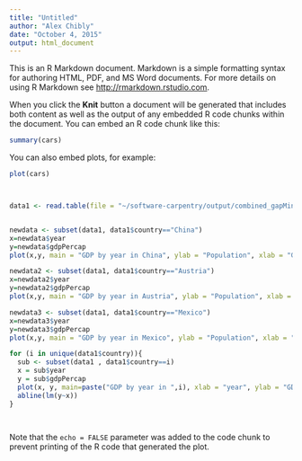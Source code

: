 ```yaml
---
title: "Untitled"
author: "Alex Chibly"
date: "October 4, 2015"
output: html_document
---
```


This is an R Markdown document. Markdown is a simple formatting syntax for authoring HTML, PDF, and MS Word documents. For more details on using R Markdown see <http://rmarkdown.rstudio.com>.

When you click the **Knit** button a document will be generated that includes both content as well as the output of any embedded R code chunks within the document. You can embed an R code chunk like this:

```r
summary(cars)
```

You can also embed plots, for example:

```r
plot(cars)



data1 <- read.table(file = "~/software-carpentry/output/combined_gapMinder.tsv", header=TRUE)


newdata <- subset(data1, data1$country=="China")
x=newdata$year
y=newdata$gdpPercap
plot(x,y, main = "GDP by year in China", ylab = "Population", xlab = "GDP")

newdata2 <- subset(data1, data1$country=="Austria")
x=newdata2$year
y=newdata2$gdpPercap
plot(x,y, main = "GDP by year in Austria", ylab = "Population", xlab = "GDP")

newdata3 <- subset(data1, data1$country=="Mexico")
x=newdata3$year
y=newdata3$gdpPercap
plot(x,y, main = "GDP by year in Mexico", ylab = "Population", xlab = "GDP")

for (i in unique(data1$country)){ 
  sub <- subset(data1 , data1$country==i) 
  x = sub$year
  y = sub$gdpPercap
  plot(x, y, main=paste("GDP by year in ",i), xlab = "year", ylab = "GDP")
  abline(lm(y~x))
}




```

Note that the `echo = FALSE` parameter was added to the code chunk to prevent printing of the R code that generated the plot.
